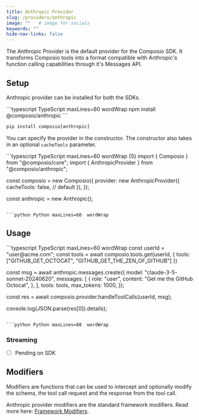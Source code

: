 ```yaml
---
title: Anthropic Provider
slug: /providers/anthropic
image: ""   # image for socials
keywords: ""
hide-nav-links: false
---
```



The Anthropic Provider is the default provider for the Composio SDK. It transforms Composio tools into a format compatible with Anthropic's function calling capabilities through it's Messages API.

## Setup
Anthropic provider can be installed for both the SDKs.

<CodeGroup>
```typescript TypeScript maxLines=60  wordWrap
npm install @composio/anthropic
```

```python Python maxLines=60  wordWrap
pip install composio[anthropic]
```
</CodeGroup>

You can specify the provider in the constructor. The constructor also takes in an optional `cacheTools` parameter.

<CodeGroup>
```typescript TypeScript maxLines=60 wordWrap {5}
import { Composio } from "@composio/core";
import { AnthropicProvider } from "@composio/anthropic";

const composio = new Composio({
  provider: new AnthropicProvider({
    cacheTools: false,  // default
  }),
});

const anthropic = new Anthropic();
```

```python Python maxLines=60  wordWrap

```
</CodeGroup>

## Usage

<CodeGroup>
```typescript TypeScript maxLines=60 wordWrap
const userId = "user@acme.com";
const tools = await composio.tools.get(userId, {
  tools: ["GITHUB_GET_OCTOCAT", "GITHUB_GET_THE_ZEN_OF_GITHUB"]
})

const msg = await anthropic.messages.create({
  model: "claude-3-5-sonnet-20240620",
  messages: [
    {
      role: "user",
      content: "Get me the GitHub Octocat",
    },
  ],
  tools: tools,
  max_tokens: 1000,
});

const res = await composio.provider.handleToolCalls(userId, msg);

console.log(JSON.parse(res[0]).details);
```

```python Python maxLines=60  wordWrap

```
</CodeGroup>

### Streaming

- [ ] Pending on SDK

## Modifiers
Modifiers are functions that can be used to intercept and optionally modify the schema, the tool call request and the response from the tool call.

Anthropic provider modifiers are the standard framework modifiers. Read more here: [Framework Modifiers](/docs/modifiers/schema-modifiers).